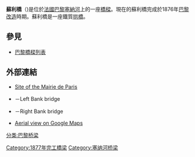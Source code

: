 {{Infobox bridge
| bridge_name = 蘇利橋
| image = Notre-Dame de Paris and Pont de Sully, Paris September 2015.jpg
| image_upright = 1.2
| caption = 蘇利橋，背景為[[巴黎聖母院|巴黎聖母院]]。
| crosses= [[塞納河|塞納河]]
| locale= [[法國|法國]][[巴黎|巴黎]]
| downstream = [[托內爾橋|托內爾橋]] <br> [[瑪利橋|瑪利橋]]
| upstream = [[奧斯特利茨橋|奧斯特利茨橋]]
}}
'''蘇利橋'''（{{lang-fr|Pont de Sully}})是位於[[法國|法國]][[巴黎|巴黎]][[塞納河|塞納河]]上的一座[[橋樑|橋樑]]。現在的蘇利橋完成於1876年[[巴黎改造|巴黎改造]]時期。蘇利橋是一座鐵質[[拱橋|拱橋]]。

==參見==
*[[巴黎橋樑列表|巴黎橋樑列表]]

==外部連結==
{{commons category|Pont de Sully}}
* [https://web.archive.org/web/20070602120222/http://www.paris.fr/portail/deplacements/Portal.lut?page_id=217 Site of the Mairie de Paris]
* {{structurae|id=s0000199|title=Sully Bridge (I)}}－Left Bank bridge
* {{structurae|id=s0000200|title=Sully Bridge (II)}}－Right Bank bridge
* [http://maps.google.com/maps?q=paris,+france&ll=48.850230,2.359335&spn=0.009524,0.020018&t=k&hl=en Aerial view on Google Maps]
{{coord|48|51|00|N|2|21|32|E|display=title|source:frwiki}}
[[分类:巴黎桥梁|分类:巴黎桥梁]]
[[Category:1877年完工橋梁|Category:1877年完工橋梁]]
[[Category:塞纳河桥梁|Category:塞纳河桥梁]]